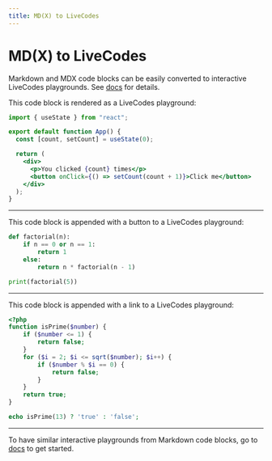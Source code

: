 ```yaml
---
title: MD(X) to LiveCodes
---
```


# MD(X) to LiveCodes

Markdown and MDX code blocks can be easily converted to interactive LiveCodes playgrounds.
See [docs](https://livecodes.io/docs/markdown-to-livecodes) for details.

This code block is rendered as a LiveCodes playground:

```jsx livecodes
import { useState } from "react";

export default function App() {
  const [count, setCount] = useState(0);

  return (
    <div>
      <p>You clicked {count} times</p>
      <button onClick={() => setCount(count + 1)}>Click me</button>
    </div>
  );
}
```

---

This code block is appended with a button to a LiveCodes playground:

```python livecodes render=button console=full
def factorial(n):
    if n == 0 or n == 1:
        return 1
    else:
        return n * factorial(n - 1)

print(factorial(5))
```

---

This code block is appended with a link to a LiveCodes playground:

```php livecodes lang=php-wasm render=link
<?php
function isPrime($number) {
    if ($number <= 1) {
        return false;
    }
    for ($i = 2; $i <= sqrt($number); $i++) {
        if ($number % $i == 0) {
            return false;
        }
    }
    return true;
}

echo isPrime(13) ? 'true' : 'false';
```

---

To have similar interactive playgrounds from Markdown code blocks,
go to [docs](https://livecodes.io/docs/markdown-to-livecodes) to get started.
